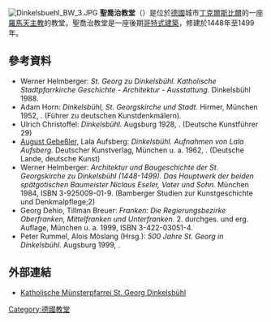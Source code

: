 {{coord|49|4|10|N|10|19|11.2|E|display=title}}
[[File:Dinkelsbuehl_BW_3.JPG|thumb]]
'''聖喬治教堂'''（{{lang-de|St.-Georgs-Kirche}}）是位於[[德國|德國]]城市[[丁克爾斯比爾|丁克爾斯比爾]]的一座[[羅馬天主教|羅馬天主教]]的教堂。聖喬治教堂是一座後期[[哥特式建築|哥特式建築]]，修建於1448年至1499年。
== 參考資料 ==
* Werner Helmberger: ''St. Georg zu Dinkelsbühl. Katholische Stadtpfarrkirche Geschichte - Architektur - Ausstattung.'' Dinkelsbühl 1988.
* Adam Horn: ''Dinkelsbühl, St. Georgskirche und Stadt.'' Hirmer, München 1952, {{DNB|452103711}}. (Führer zu deutschen Kunstdenkmälern).
* Ulrich Christoffel: ''Dinkelsbühl.'' Augsburg 1928, {{DNB|579031306}}. (Deutsche Kunstführer 29)
* [[August_Gebeßler|August Gebeßler]], Lala Aufsberg: ''Dinkelsbühl. Aufnahmen von Lala Aufsberg.'' Deutscher Kunstverlag, München u. a. 1962, {{DNB|577168991}}. (Deutsche Lande, deutsche Kunst)
* Werner Helmberger: ''Architektur und Baugeschichte der St. Georgskirche zu Dinkelsbühl (1448-1499). Das Hauptwerk der beiden spätgotischen Baumeister Niclaus Eseler, Vater und Sohn.'' München 1984, ISBN 3-925009-01-9. (Bamberger Studien zur Kunstgeschichte und Denkmalpflege;2)
* Georg Dehio, Tillman Breuer: ''Franken: Die Regierungsbezirke Oberfranken, Mittelfranken und Unterfranken.'' 2. durchges. und erg. Auflage, München u. a. 1999, ISBN 3-422-03051-4.
* Peter Rummel, Alois Möslang (Hrsg.): ''500 Jahre St. Georg in Dinkelsbühl''. Augsburg 1999, {{DNB|963444727}}.
==外部連結==
{{Commonscat|Münster St. Georg Dinkelsbühl|聖喬治教堂 (丁克爾斯比爾)}}
* [http://www.st-georg-dinkelsbuehl.de/ Katholische Münsterpfarrei St. Georg Dinkelsbühl]
[[Category:德國教堂|Category:德國教堂]]